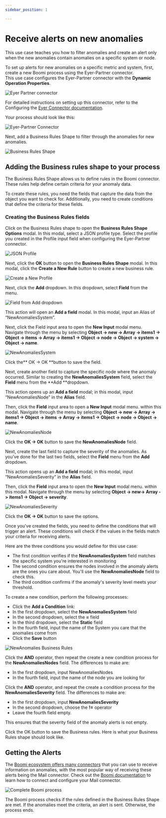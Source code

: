 ```yaml
---
sidebar_position: 1

---
```



# Receive alerts on new anomalies
This use case teaches you how to filter anomalies and create an alert only when the new anomalies contain anomalies on a specific system or node.


To set up alerts for new anomalies on a specific metric and system, first, create a new Boomi process using the Eyer-Partner connector.  
This use case configures the Eyer-Partner connector with the **Dynamic Operation Properties**. 

![Eyer Partner connector](../img/image24.jpg)

For detailed instructions on setting up this connector, refer to the Configuring the [Eyer Connector documentation](https://eyer-docs.netlify.app/docs/getting-started-with-eyer/configuring-the-eyer-connector).

Your process should look like this:

![Eyer-Partner Connector](../img/image29.png)

Next, add a Business Rules Shape to filter through the anomalies for new anomalies.

![Business Rules Shape](../img/image30.png)

## Adding the Business rules shape to your process

The Business Rules Shape allows us to define rules in the Boomi connector. These rules help define certain criteria for your anomaly data.

To create these rules, you need the fields that capture the data from the object you want to check for. Additionally, you need to create conditions that define the criteria for these fields.

### Creating the Business Rules fields
Click on the Business Rules shape to open the **Business Rules Shape Options** modal. In this modal, select a JSON profile type. Select the profile you created in the Profile input field when configuring the Eyer-Partner connector.

![JSON Profile](../img/image31.png)

Next, click the **OK** button to open the **Business Rules Shape** modal. In this modal, click the **Create a New Rule** button to create a new business rule.

![Create a New Profile](../img/image32.png)

Next, click the **Add** dropdown. In this dropdown, select **Field** from the menu. 


![Field from Add dropdown](../img/image14.png)


This action will open an **Add a field** modal. In this modal, input an Alias of “NewAnomaliesSystem”.

Next, click the Field input area to open the **New Input** modal menu. Navigate through the menu by selecting **Object -> new -> Array -> items1 -> Object -> items ->  Array ->  items1 -> Object -> node -> Object -> system -> Object -> name**.



![NewAnomaliesSystem](../img/image3.png)


Click the** OK -> OK **button to save the field.

Next, create another field to capture the specific node where the anomaly occurred. Similar to creating the **NewAnomaliesSystem** field, select the **Field** menu from the **Add **dropdown. 

This action opens up an **Add a field** modal; in this modal, input “NewAnomaliesNode” in the **Alias** field.

Then, click the **Field** input area to open a **New Input** modal menu. within this modal. Navigate through the menu by selecting **Object -> new -> Array -> items1 -> Object -> items ->  Array ->  items1 -> Object -> node -> Object -> name**.



![NewAnomaliesNode](../img/image10.png)


Click the **OK -> OK** button to save the **NewAnomaliesNode** field.

Next, create the last field to capture the severity of the anomalies. As you’ve done for the last two fields, select the **Field** menu from the **Add** dropdown. 

This action opens up an **Add a field** modal; in this modal, input “NewAnomaliesSeverity” in the **Alias** field.

Then, click the **Field** input area to open the **New Input** modal menu. within this modal. Navigate through the menu by selecting **Object -> new-> Array -> items1 -> Object -> severity**.



![NewAnomaliesSeverity](../img/image22.png)


Click the **OK -> OK** button to save the options.

Once you've created the fields, you need to define the conditions that will trigger an alert. These conditions will check if the values in the fields match your criteria for receiving alerts.

Here are the three conditions you would define for this use case:



* The first condition verifies if the **NewAnomaliesSystem** field matches the specific system you're interested in monitoring
* The second condition ensures the nodes involved in the anomaly alerts are the ones you care about. You'll use the **NewAnomaliesNode** field to check this.
* The third condition confirms if the anomaly's severity level meets your threshold.

To create a new condition, perform the following processes:



* Click the **Add a Condition** link:
* In the first dropdown, select the **NewAnomaliesSystem** field
* In the second dropdown, select the **=** field
* In the third dropdown, select the **Static** field
* In the fourth field, input the name of the System you care that the anomalies come from
* Click the **Save** button



![NewAnomalies Business Rules](../img/image15.png)


Click the **AND** operator, then repeat the create a new condition process for the **NewAnomaliesNodes** field. The differences to make are:



* In the first dropdown, input  NewAnomaliesNodes
* In the fourth field, input the name of the node you are looking for

Click the **AND** operator, and repeat the create a condition process for the **NewAnomaliesSeverity** field. The differences to make are: 



* In the first dropdown, input  **NewAnomaliesSeverity**
* In the second dropdown, choose the **!=** operator
* Leave the fourth field empty.

This ensures that the severity field of the anomaly alerts is not empty.

Click the OK button to save the Business rules. Here is what your Business Rules shape should look like.




## Getting the Alerts

The [Boomi ecosystem offers many connectors](https://help.boomi.com/docs/atomsphere/integration/connectors/c-atm-connectors_bb305b35-0f13-4937-a918-f85dbbe1b27b/) that you can use to receive information on anomalies, with the most popular way of receiving these alerts being the Mail connector.  Check out the [Boomi documentation](https://help.boomi.com/docs/atomsphere/integration/connectors/r-atm-mail_connector_4e32e771-5351-4e2c-b1fd-d7bd1bd82f1a/#:~:text=Use%20the%20Mail%20connector%20to,exchanging%20data%20between%20trading%20partners.) to learn how to connect and configure your Mail connector.


![Complete Boomi process](../img/image17.jpg)


The Boomi process checks if the rules defined in the Business Rules Shape are met. If the anomalies meet the criteria, an alert is sent. Otherwise, the process ends.
